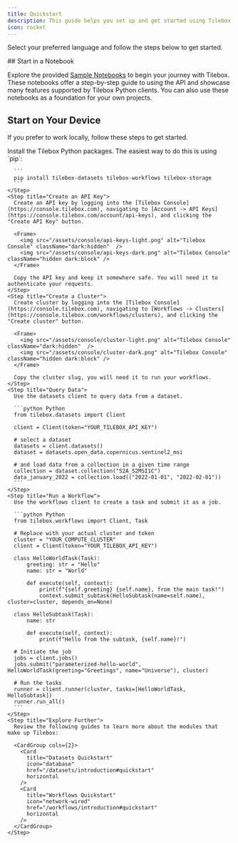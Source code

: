 ```yaml
---
title: Quickstart
description: This guide helps you set up and get started using Tilebox. It covers how to install a Tilebox client for your preferred language and how to use it to query data from a dataset and run a workflow.
icon: rocket
---
```


Select your preferred language and follow the steps below to get started.

<Tabs>
<Tab title="Python">
## Start in a Notebook

Explore the provided [Sample Notebooks](/sdks/python/sample-notebooks) to begin your journey with Tilebox. These notebooks offer a step-by-step guide to using the API and showcase many features supported by Tilebox Python clients. You can also use these notebooks as a foundation for your own projects.

## Start on Your Device

If you prefer to work locally, follow these steps to get started.

  <Steps>
    <Step title="Install Packages">
      Install the Tilebox Python packages. The easiest way to do this is using `pip`:

      ```
      pip install tilebox-datasets tilebox-workflows tilebox-storage
      ```
    </Step>
    <Step title="Create an API Key">
      Create an API key by logging into the [Tilebox Console](https://console.tilebox.com), navigating to [Account -> API Keys](https://console.tilebox.com/account/api-keys), and clicking the "Create API Key" button.

      <Frame>
        <img src="/assets/console/api-keys-light.png" alt="Tilebox Console" className="dark:hidden"  />
        <img src="/assets/console/api-keys-dark.png" alt="Tilebox Console" className="hidden dark:block" />
      </Frame>

      Copy the API key and keep it somewhere safe. You will need it to authenticate your requests.
    </Step>
    <Step title="Create a Cluster">
      Create cluster by logging into the [Tilebox Console](https://console.tilebox.com), navigating to [Workflows -> Clusters](https://console.tilebox.com/workflows/clusters), and clicking the "Create cluster" button.

      <Frame>
        <img src="/assets/console/cluster-light.png" alt="Tilebox Console" className="dark:hidden"  />
        <img src="/assets/console/cluster-dark.png" alt="Tilebox Console" className="hidden dark:block" />
      </Frame>

      Copy the cluster slug, you will need it to run your workflows.
    </Step>
    <Step title="Query Data">
      Use the datasets client to query data from a dataset.

      ```python Python
      from tilebox.datasets import Client

      client = Client(token="YOUR_TILEBOX_API_KEY")

      # select a dataset
      datasets = client.datasets()
      dataset = datasets.open_data.copernicus.sentinel2_msi

      # and load data from a collection in a given time range
      collection = dataset.collection("S2A_S2MSI1C")
      data_january_2022 = collection.load(("2022-01-01", "2022-02-01"))
      ```
    </Step>
    <Step title="Run a Workflow">
      Use the workflows client to create a task and submit it as a job.

      ```python Python
      from tilebox.workflows import Client, Task

      # Replace with your actual cluster and token
      cluster = "YOUR_COMPUTE_CLUSTER"
      client = Client(token="YOUR_TILEBOX_API_KEY")

      class HelloWorldTask(Task):
          greeting: str = "Hello"
          name: str = "World"

          def execute(self, context):
              print(f"{self.greeting} {self.name}, from the main task!")
              context.submit_subtask(HelloSubtask(name=self.name), cluster=cluster, depends_on=None)

      class HelloSubtask(Task):
          name: str

          def execute(self, context):
              print(f"Hello from the subtask, {self.name}!")

      # Initiate the job
      jobs = client.jobs()
      jobs.submit("parameterized-hello-world", HelloWorldTask(greeting="Greetings", name="Universe"), cluster)

      # Run the tasks
      runner = client.runner(cluster, tasks=[HelloWorldTask, HelloSubtask])
      runner.run_all()
      ```
    </Step>
    <Step title="Explore Further">
      Review the following guides to learn more about the modules that make up Tilebox:

      <CardGroup cols={2}>
        <Card
          title="Datasets Quickstart"
          icon="database"
          href="/datasets/introduction#quickstart"
          horizontal
        />
        <Card
          title="Workflows Quickstart"
          icon="network-wired"
          href="/workflows/introduction#quickstart"
          horizontal
        />
      </CardGroup>
    </Step>

  </Steps>
</Tab>
</Tabs>
